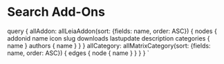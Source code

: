 
<MetadataHeader title="Search Add-ons | Matrix | Addons" />

# Search Add-Ons

<SearchAddons addons={props.data.allAddon.nodes} categories={props.data.allCategory.edges} />


  query {
    allAddon: allLeiaAddon(sort: {fields: name, order: ASC}) {
      nodes {
        addonid
        name
        icon
        slug
        downloads
        lastupdate
        description
        categories {
          name
        }
        authors {
          name
        }
      }
    }
    allCategory: allMatrixCategory(sort: {fields: name, order: ASC}) {
      edges {
        node {
          name
        }
      }
    }
  }
`